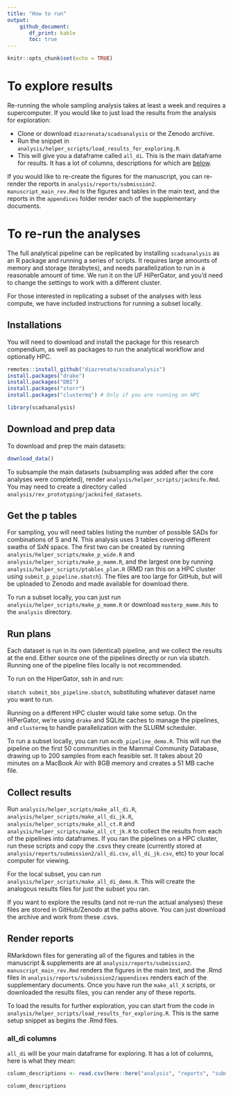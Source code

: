 ```yaml
---
title: "How to run"
output: 
    github_document:
       df_print: kable
       toc: true
---
```


```r
knitr::opts_chunk$set(echo = TRUE)
```

# To explore results

Re-running the whole sampling analysis takes at least a week and requires a supercomputer. If you would like to just load the results from the analysis for exploration:

- Clone or download `diazrenata/scadsanalysis` or the Zenodo archive.
- Run the snippet in `analysis/helper_scripts/load_results_for_exploring.R`. 
- This will give you a dataframe called `all_di`. This is the main dataframe for results. It has a lot of columns, descriptions for which are [below](#all_di_cols). 

If you would like to re-create the figures for the manuscript, you can re-render the reports in `analysis/reports/submission2`. `manuscript_main_rev.Rmd` is the figures and tables in the main text, and the reports in the `appendices` folder render each of the supplementary documents. 

# To re-run the analyses

The full analytical pipeline can be replicated by installing `scadsanalysis` as an R package and running a series of scripts. It requires large amounts of memory and storage (terabytes), and needs parallelization to run in a reasonable amount of time. We run it on the UF HiPerGator, and you'd need to change the settings to work with a different cluster.

For those interested in replicating a subset of the analyses with less compute, we have included instructions for running a subset locally.

## Installations
 

You will need to download and install the package for this research compendium, as well as packages to run the analytical workflow and optionally HPC. 

```r
remotes::install_github("diazrenata/scadsanalysis")
install.packages("drake")
install.packages("DBI")
install.packages("storr")
install.packages("clustermq") # Only if you are running on HPC

```

```r
library(scadsanalysis)

```

## Download and prep data

To download and prep the main datasets:

```r
download_data()
```


To subsample the main datasets (subsampling was added after the core analyses were completed), render `analysis/helper_scripts/jacknife.Rmd`. You may need to create a directory called `analysis/rev_prototyping/jacknifed_datasets`. 

## Get the p tables

For sampling, you will need tables listing the number of possible SADs for combinations of S and N. This analysis uses 3 tables covering different swaths of SxN space. The first two can be created by running `analysis/helper_scripts/make_p_wide.R` and `analysis/helper_scripts/make_p_mamm.R`, and the largest one by running `analysis/helper_scripts/ptables_plan.R` (RMD ran this on a HPC cluster using `submit_p_pipeline.sbatch`). The files are too large for GitHub, but will be uploaded to Zenodo and made available for download there.

To run a subset locally, you can just run `analysis/helper_scripts/make_p_mamm.R` or download `masterp_mamm.Rds` to the `analysis` directory. 

## Run plans

Each dataset is run in its own (identical) pipeline, and we collect the results at the end. Either source one of the pipelines directly or run via sbatch. Running one of the pipeline files locally is not recommended. 

To run on the HiperGator, ssh in and run:

`sbatch submit_bbs_pipeline.sbatch`, substituting whatever dataset name you want to run. 

Running on a different HPC cluster would take some setup. On the HiPerGator, we're using `drake` and SQLite caches to manage the pipelines, and `clustermq` to handle parallelization with the SLURM scheduler.

To run a subset locally, you can run `mcdb_pipeline_demo.R`. This will run the pipeline on the first 50 communities in the Mammal Community Database, drawing up to 200 samples from each feasible set. It takes about 20 minutes on a MacBook Air with 8GB memory and creates a 51 MB cache file. 


## Collect results

Run `analysis/helper_scripts/make_all_di.R`, `analysis/helper_scripts/make_all_di_jk.R`, `analysis/helper_scripts/make_all_ct.R` and `analysis/helper_scripts/make_all_ct_jk.R` to collect the results from each of the pipelines into dataframes. If you ran the pipelines on a HPC cluster, run these scripts and copy the .csvs they create (currently stored at `analysis/reports/submission2/all_di.csv`, `all_di_jk.csv`, etc) to your local computer for viewing.

For the local subset, you can run `analysis/helper_scripts/make_all_di_demo.R`. This will create the analogous results files for just the subset you ran. 

If you want to explore the results (and not re-run the actual analyses) these files are stored in GitHub/Zenodo at the paths above. You can just download the archive and work from these .csvs. 

## Render reports

RMarkdown files for generating all of the figures and tables in the manuscript & supplements are at `analysis/reports/submission2`. `manuscript_main_rev.Rmd` renders the figures in the main text, and the .Rmd files in `analysis/reports/submission2/appendices` renders each of the supplementary documents. Once you have run the `make_all_X` scripts, or downloaded the results files, you can render any of these reports. 

To load the results for further exploration, you can start from the code in `analysis/helper_scripts/load_results_for_exploring.R`. This is the same setup snippet as begins the .Rmd files. 

<a id="all_di_cols"></a> 

### all_di columns

`all_di` will be your main dataframe for exploring. It has a lot of columns, here is what they mean:

```r

column_descriptions <- read.csv(here::here("analysis", "reports", "submission2", "all_di_columns.csv" ))

column_descriptions

```

